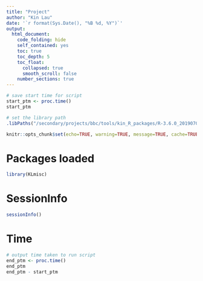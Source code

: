 ```yaml
---
title: "Project"
author: "Kin Lau"
date: '`r format(Sys.Date(), "%B %d, %Y")`'
output:
  html_document:
    code_folding: hide
    self_contained: yes
    toc: true
    toc_depth: 5
    toc_float:
      collapsed: true
      smooth_scroll: false
    number_sections: true
---
```


```r
# save start time for script
start_ptm <- proc.time()
start_ptm
```

```r
# set the library path
.libPaths("/secondary/projects/bbc/tools/kin_R_packages/R-3.6.0_20190701_pkges")

knitr::opts_chunk$set(echo=TRUE, warning=TRUE, message=TRUE, cache=TRUE, dev=c('png','pdf'), fig.width=8, fig.height=8)

```

# Packages loaded

```r
library(KLmisc)
```


# SessionInfo

```r
sessionInfo()
```

# Time

```r
# output time taken to run script
end_ptm <- proc.time()
end_ptm
end_ptm - start_ptm

```
